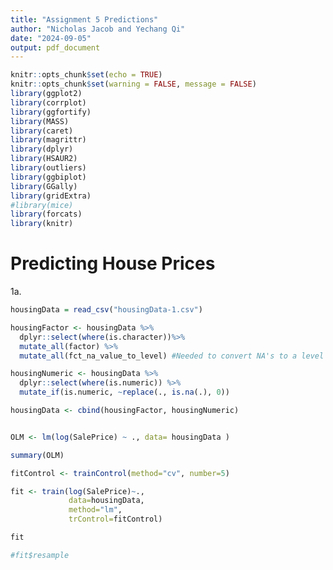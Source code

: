 ```yaml
---
title: "Assignment 5 Predictions"
author: "Nicholas Jacob and Yechang Qi"
date: "2024-09-05"
output: pdf_document
---
```


```r
knitr::opts_chunk$set(echo = TRUE)
knitr::opts_chunk$set(warning = FALSE, message = FALSE)
library(ggplot2)
library(corrplot)
library(ggfortify)
library(MASS)
library(caret)
library(magrittr)
library(dplyr)
library(HSAUR2)
library(outliers)
library(ggbiplot)
library(GGally)
library(gridExtra)
#library(mice)
library(forcats)
library(knitr)
```
# Predicting House Prices

1a.

```r
housingData = read_csv("housingData-1.csv")

housingFactor <- housingData %>% 
  dplyr::select(where(is.character))%>%
  mutate_all(factor) %>%
  mutate_all(fct_na_value_to_level) #Needed to convert NA's to a level to make the regression have enough data to go.

housingNumeric <- housingData %>% 
  dplyr::select(where(is.numeric)) %>%
  mutate_if(is.numeric, ~replace(., is.na(.), 0))

housingData <- cbind(housingFactor, housingNumeric)


OLM <- lm(log(SalePrice) ~ ., data= housingData )

summary(OLM)
```

```r
fitControl <- trainControl(method="cv", number=5)

fit <- train(log(SalePrice)~.,
             data=housingData,
             method="lm",
             trControl=fitControl)

fit

#fit$resample
```
